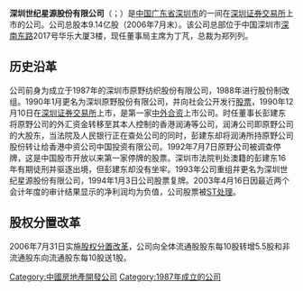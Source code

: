 {{Infobox company
| name = 深圳世纪星源股份有限公司
| name_en = Shenzhen Fountain Corporation
| logo = File:FOUNTAIN logo.png
| former_name = {{Unbulleted list|深圳原野纺织股份有限公司|深圳原野实业股份有限公司}}
| type = [[上市公司|上市公司]]
| traded_as = {{Szse|000005}}
| ISIN = 
| local_code_name= CN
| local_code = 914403006188470942
| foundation = {{Start date and age|df=yes|1987|7|30}}<br>[[中国|中国]][[广东省|广东省]][[深圳市|深圳市]]
| location = 中国广东省深圳市[[罗湖区|罗湖区]][[深南路|深南东路]]2017号华乐大厦3楼
| area_served = 中国
| founder = 
| key_people = {{Unbulleted list|董事局主席：丁芃|总裁：郑列列}}
| industry = 纺织业
| revenue = [[人民币|￥]]552609080.63元
| assets = ￥3031840976.34元
| num_employees = 680人
| num_employees_year = 2021年
| parent = 中国投资有限公司（13.91%）
| divisions = 
| subsid = {{Unbulleted list|深圳世纪星源物业发展有限公司|星源重装（深圳）海洋科技有限公司|浙江博世华环保科技有限公司}}
| homepage = {{URL|fountain.com.cn}}
| slogan = 
| capital = ￥1058536842元
| earnings_per_share = ￥0.17元
| footnotes = 未特别注明的数据均截至2019年
}}
'''深圳世纪星源股份有限公司'''（{{Lang-en|Shenzhen Fountain Corporation}}；{{Szse|000005|name=世纪星源}}）是[[中国|中国]][[广东省|广东省]][[深圳市|深圳市]]的一间在[[深圳证券交易所|深圳证券交易所]]上市的公司。公司总股本9.14亿股（2006年7月末）。该公司总部位于中国深圳市[[深南路|深南东路]]2017号华乐大厦3楼，现任董事局主席为丁芃，总裁为郑列列。

== 历史沿革 ==
公司前身为成立于1987年的深圳市原野纺织股份有限公司，1988年进行股份制改组。1990年1月更名为深圳原野股份有限公司，并向社会公开发行[[股票|股票]]，1990年12月10日在[[深圳证券交易所|深圳证券交易所]]上市，是第一家[[中外合资|中外合资]]上市公司。时任董事长彭建东将原野公司的外汇资金转移至其本人控制的香港润涛等公司，润涛公司即原野公司的大股东，当法院及人民银行正在查处公司的同时，彭建东却将润涛所持原野公司股份转让给香港中资公司中国投资有限公司。1992年7月7日原野公司被调查停牌，这是中国股市开放以来第一家停牌的股票。深圳市法院判处澳籍的彭建东16年有期徒刑并驱逐出境，但彭建东却没有坐牢。1993年公司重组并更名为深圳世纪星源股份有限公司，1994年1月3日公司股票复牌。2003年4月16日因最近两个会计年度的审计结果显示的净利润均为负值，公司股票被[[特别处理|ST处理]]。

== 股权分置改革 ==
2006年7月31日实施[[股权分置改革|股权分置改革]]，公司向全体流通股股东每10股转增5.5股和非流通股东向流通股东每10股送1股。

[[Category:中國房地產開發公司|Category:中國房地產開發公司]]
[[Category:1987年成立的公司|Category:1987年成立的公司]]